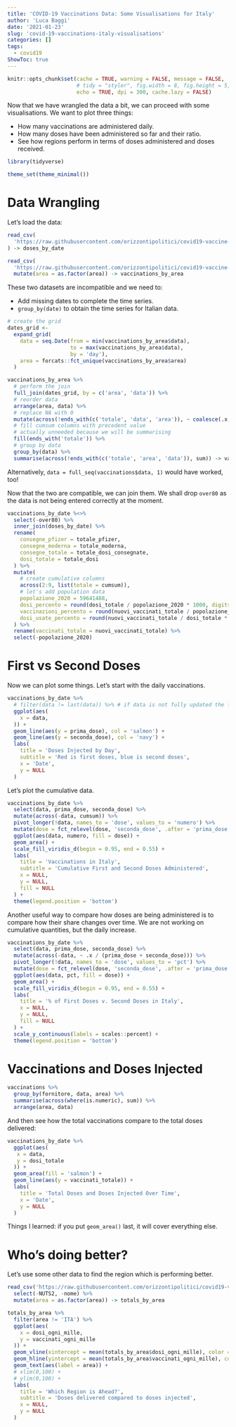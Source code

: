```yaml
---
title: 'COVID-19 Vaccinations Data: Some Visualisations for Italy'
author: 'Luca Baggi'
date: '2021-01-23'
slug: 'covid-19-vaccinations-italy-visualisations'
categories: []
tags:
  - covid19
ShowToc: true
---
```


```r
knitr::opts_chunk$set(cache = TRUE, warning = FALSE, message = FALSE, 
                      # tidy = "styler", fig.width = 8, fig.height = 5,
                      echo = TRUE, dpi = 300, cache.lazy = FALSE)
```

Now that we have wrangled the data a bit, we can proceed with some visualisations. We want to plot three things:

-   How many vaccinations are administered daily.
-   How many doses have been administered so far and their ratio.
-   See how regions perform in terms of doses administered and doses received.

```r
library(tidyverse)

theme_set(theme_minimal())
```

# Data Wrangling

Let's load the data:

```r
read_csv(
  'https://raw.githubusercontent.com/orizzontipolitici/covid19-vaccine-data/main/data_ita/doses_by_date_ita.csv',
) -> doses_by_date 

read_csv(
  'https://raw.githubusercontent.com/orizzontipolitici/covid19-vaccine-data/main/data_ita/vaccinations_by_area_ita.csv') %>%
  mutate(area = as.factor(area)) -> vaccinations_by_area
```

These two datasets are incompatible and we need to:

-   Add missing dates to complete the time series.
-   `group_by(date)` to obtain the time series for Italian data.

```r
# create the grid
dates_grid <-
  expand_grid(
    data = seq.Date(from = min(vaccinations_by_area$data),
                    to = max(vaccinations_by_area$data),
                    by = 'day'),
    area = forcats::fct_unique(vaccinations_by_area$area)
  )

vaccinations_by_area %>%
  # perform the join
  full_join(dates_grid, by = c('area', 'data')) %>%
  # reorder data
  arrange(area, data) %>%
  # replace NA with 0
  mutate(across(!ends_with(c('totale', 'data', 'area')), ~ coalesce(.x, 0))) %>%
  # fill cumsum columns with precedent value
  # actually unneeded because we will be summarising
  fill(ends_with('totale')) %>%
  # group by data
  group_by(data) %>%
  summarise(across(!ends_with(c('totale', 'area', 'data')), sum)) -> vaccinations_by_date
```

Alternatively, `data = full_seq(vaccinations$data, 1)` would have worked, too!

Now that the two are compatible, we can join them. We shall drop `over80` as the data is not being entered correctly at the moment.

```r
vaccinations_by_date %<>%
  select(-over80) %>%
  inner_join(doses_by_date) %>%
  rename(
    consegne_pfizer = totale_pfizer,
    consegne_moderna = totale_moderna,
    consegne_totale = totale_dosi_consegnate,
    dosi_totale = totale_dosi
  ) %>%
  mutate(
    # create cumulative columns
    across(2:9, list(totale = cumsum)),
    # let's add population data
    popolazione_2020 = 59641488,
    dosi_percento = round(dosi_totale / popolazione_2020 * 1000, digits = 2),
    vaccinazioni_percento = round(nuovi_vaccinati_totale / popolazione_2020 * 1000, digits = 2),
    dosi_usate_percento = round(nuovi_vaccinati_totale / dosi_totale * 100, digits = 2)
  ) %>%
  rename(vaccinati_totale = nuovi_vaccinati_totale) %>%
  select(-popolazione_2020)
```

# First vs Second Doses

Now we can plot some things. Let's start with the daily vaccinations.

```r
vaccinations_by_date %>%
  # filter(data != last(data)) %>% # if data is not fully updated the last day
  ggplot(aes(
    x = data,
  )) +
  geom_line(aes(y = prima_dose), col = 'salmon') +
  geom_line(aes(y = seconda_dose), col = 'navy') +
  labs(
    title = 'Doses Injected by Day',
    subtitle = 'Red is first doses, blue is second doses',
    x = 'Date',
    y = NULL
  )
```

Let's plot the cumulative data.

```r
vaccinations_by_date %>%
  select(data, prima_dose, seconda_dose) %>%
  mutate(across(-data, cumsum)) %>%
  pivot_longer(!data, names_to = 'dose', values_to = 'numero') %>%
  mutate(dose = fct_relevel(dose, 'seconda_dose', .after = 'prima_dose')) %>%
  ggplot(aes(data, numero, fill = dose)) +
  geom_area() +
  scale_fill_viridis_d(begin = 0.95, end = 0.55) +
  labs(
    title = 'Vaccinations in Italy',
    subtitle = 'Cumulative First and Second Doses Administered',
    x = NULL,
    y = NULL,
    fill = NULL
  ) +
  theme(legend.position = 'bottom')
```

Another useful way to compare how doses are being administered is to compare how their share changes over time. We are not working on cumulative quantities, but the daily increase.

```r
vaccinations_by_date %>%
  select(data, prima_dose, seconda_dose) %>%
  mutate(across(-data, ~ .x / (prima_dose + seconda_dose))) %>%
  pivot_longer(!data, names_to = 'dose', values_to = 'pct') %>%
  mutate(dose = fct_relevel(dose, 'seconda_dose', .after = 'prima_dose')) %>%
  ggplot(aes(data, pct, fill = dose)) +
  geom_area() +
  scale_fill_viridis_d(begin = 0.95, end = 0.55) +
  labs(
    title = '% of First Doses v. Second Doses in Italy',
    x = NULL,
    y = NULL,
    fill = NULL
  ) +
  scale_y_continuous(labels = scales::percent) +
  theme(legend.position = 'bottom')
```

# Vaccinations and Doses Injected

```r
vaccinations %>%
  group_by(fornitore, data, area) %>%
  summarise(across(where(is.numeric), sum)) %>%
  arrange(area, data)
```


And then see how the total vaccinations compare to the total doses delivered:

```r
vaccinations_by_date %>%
  ggplot(aes(
   x = data,
   y = dosi_totale
  )) +
  geom_area(fill = 'salmon') +
  geom_line(aes(y = vaccinati_totale)) +
  labs(
    title = 'Total Doses and Doses Injected Over Time',
    x = 'Date',
    y = NULL
  )
```

Things I learned: if you put `geom_area()` last, it will cover everything else.

# Who's doing better?

Let's use some other data to find the region which is performing better.

```r
read_csv('https://raw.githubusercontent.com/orizzontipolitici/covid19-vaccine-data/main/data_ita/totals_by_area_ita.csv') %>%
  select(-NUTS2, -nome) %>%
  mutate(area = as.factor(area)) -> totals_by_area
```

```r
totals_by_area %>%
  filter(area != 'ITA') %>%
  ggplot(aes(
    x = dosi_ogni_mille,
    y = vaccinati_ogni_mille
  )) +
  geom_vline(xintercept = mean(totals_by_area$dosi_ogni_mille), color = 'grey') +
  geom_hline(yintercept = mean(totals_by_area$vaccinati_ogni_mille), color = 'grey') +
  geom_text(aes(label = area)) +
  # xlim(0,100) +
  # ylim(0,100) +
  labs(
    title = 'Which Region is Ahead?',
    subtitle = 'Doses delivered compared to doses injected',
    x = NULL,
    y = NULL
  )
```
